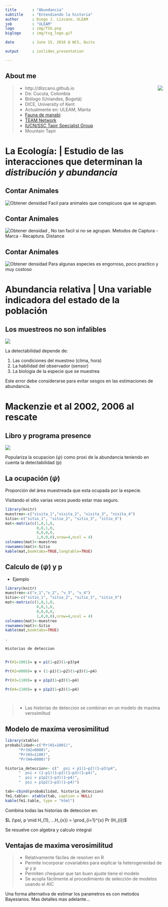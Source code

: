 ```yaml
---
title       : "Abundancia"
subtitle    : "Entendiendo la historia"
author      : Diego J. Lizcano, ULEAM
job         : "ULEAM"
logo        : img/TSG.png
biglogo     : img/tsg_logo.gif

date        : June 15, 2016 @ WCS, Quito

output      : ioslides_presentation

---
```


## About me

<img src="img/me.jpg" align="right" />

> - http://dlizcano.github.io
> - De: Cucuta, Colombia
> - Biólogo (Uniandes, Bogotá)
> - DICE, University of Kent 
> - Actualmente en: ULEAM, Manta
> - [Fauna de manabi](https://faunamanabi.github.io)
> - [TEAM Network](http://www.teamnetwork.org/user/1082)
> - [IUCN/SSC Tapir Specialist Group](http://www.tapirs.org/committees/index.html)
> - Mountain Tapir 


# La Ecología: | Estudio de las interacciones que determinan la _distribución y abundancia_ {.build}


## Contar Animales
![Obtener densidad](img/pinguinos.jpg)
Facil para animales que conspicuos que se agrupan.


## Contar Animales
![Obtener densidad](img/432.jpg)
, No tan facil si no se agrupan. Metodos de Captura - Marca - Recaptura. Distance


## Contar Animales
![Obtener densidad](img/Moose-capture_011.jpg)
Para algunas especies es engorroso, poco practico y muy costoso


# Abundancia relativa | Una variable indicadora del estado de la población {.build}


## Los muestreos no son infalibles

<div class="centered">
![](http://i.giphy.com/nejXhE8hnCiQ0.gif)
</div>

La detectabilidad depende de:

  1. Las condiciones del muestreo (clima, hora)
  2. La habilidad del observador (sensor)
  3. La biologia de la especie que se muestrea
  
Este error debe considerarse para evitar sesgos en las estimaciones de abundancia.

# Mackenzie et al 2002, 2006 al rescate

## Libro y programa presence

![](img/mackenziebook.jpg)

Populariza la ocupacion ($\psi$) como proxi de la abundancia teniendo en cuenta la detectabilidad (p)

## La ocupación ($\psi$)

Proporción del área muestreada que esta ocupada por la especie.  

Visitando el sitio varias veces puedo estar mas seguro. 


```r
library(knitr)
muestreo<-c("visita_1","visita_2", "visita_3", "visita_4")
Sitio<-c("sitio_1", "sitio_2", "sitio_3", "sitio_X")
mat<-matrix(c(1,0,1,0,
              0,0,1,0,
              0,0,0,0,
              1,0,0,0),nrow=4,ncol = 4)
colnames(mat)<-muestreo
rownames(mat)<-Sitio
kable(mat,booktabs=TRUE,longtable=TRUE)
```

## Calculo de ($\psi$) y p

- Ejemplo

<div class="columns-2">
```r
library(knitr)
muestreo<-c("v_1","v_2", "v_3", "v_4")
Sitio<-c("sitio_1", "sitio_2", "sitio_3", "sitio_X")
mat<-matrix(c(1,0,1,0,
              0,0,1,0,
              0,0,0,0,
              1,0,0,0),nrow=4,ncol = 4)
colnames(mat)<-muestreo
rownames(mat)<-Sitio
kable(mat,booktabs=TRUE)
```

  
  
  
```r
.
   
Historias de deteccion


Pr(H1=1001)= ψ × p1(1–p2)(1–p3)p4

Pr(H2=0000)= ψ × (1-p1)(1–p2)(1–p3)(1–p4)

Pr(H3=1100)= ψ × p1p2(1–p3)(1–p4)

Pr(H4=1100)= ψ × p1p2(1–p3)(1–p4)

                

```
</div>

> - Las historias de deteccion se combinan en un modelo de maxima verosimlitud 

## Modelo de maxima verosimilitud



```r
library(xtable)
probabilidad<-c("Pr(H1=1001)",
      "Pr(H2=0000)",
      "Pr(H3=1100)",
      "Pr(H4=0000)")

historia_deteccion<- c("  psi × p1(1–p2)(1–p3)p4",
      "  psi × (1-p1)(1–p2)(1–p3)(1–p4)",
      "  psi × p1p2(1–p3)(1–p4)",
      "  psi × p1p2(1–p3)(1–p4)")

tab<-cbind(probabilidad, historia_deteccion)
fm1.table<- xtable(tab, caption = NULL)               
kable(fm1.table, type = "html")

```
  

Combina todas las historias de deteccion en:

$L (\psi, p \mid H_{1}, ...H_{x}) =  \prod_{i=1}^{x} Pr (H_{i})$
  

Se resuelve con algebra y calculo integral

## Ventajas de maxima verosimilitud

> - Relativamente fáciles de resolver en R
> - Permite incorporar covariables para explicar la heterogeneidad de $\psi$ y p
> - Permiten chequear que tan buen ajuste tiene el modelo
> - Se acopla fácilmente al procedimiento de selección de modelos usando el AIC



Una forma alternativa de estimar los parametros es con metodos Bayesianos. Mas detalles mas adelante...

